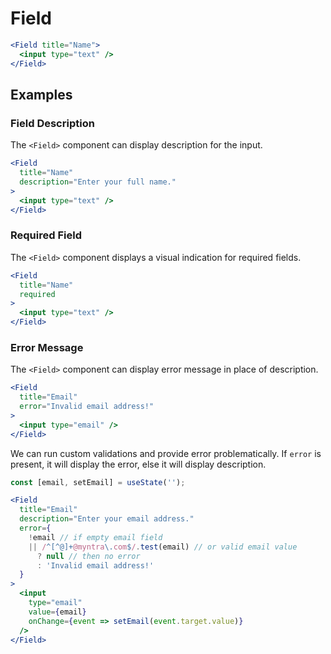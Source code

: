 
# Field

<Documenter component={Field}>

```jsx preview
<Field title="Name">
  <input type="text" />
</Field>
```

</Documenter>

## Examples

### Field Description

The `<Field>` component can display description for the input.

```jsx preview
<Field
  title="Name"
  description="Enter your full name."
>
  <input type="text" />
</Field>
```

### Required Field

The `<Field>` component displays a visual indication for required fields.

```jsx preview
<Field
  title="Name"
  required
>
  <input type="text" />
</Field>
```

### Error Message

The `<Field>` component can display error message in place of description.

```jsx preview
<Field
  title="Email"
  error="Invalid email address!"
>
  <input type="email" />
</Field>
```

We can run custom validations and provide error problematically. If `error` is present,
it will display the error, else it will display description.

```jsx preview
const [email, setEmail] = useState('');

<Field
  title="Email"
  description="Enter your email address."
  error={
    !email // if empty email field
    || /^[^@]+@myntra\.com$/.test(email) // or valid email value
      ? null // then no error
      : 'Invalid email address!'
  }
>
  <input
    type="email"
    value={email}
    onChange={event => setEmail(event.target.value)}
  />
</Field>
```
